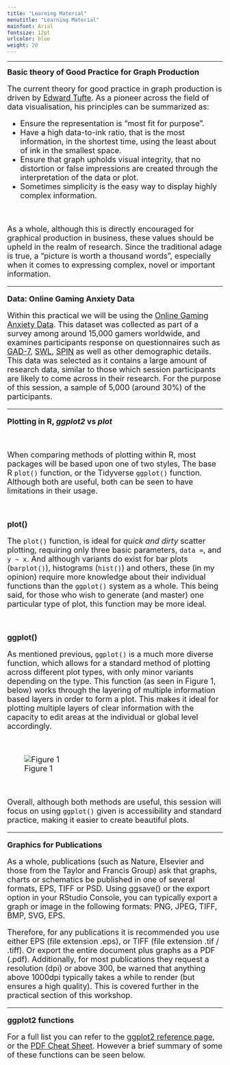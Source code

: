 ```yaml
---
title: "Learning Material"
menutitle: "Learning Material"
mainfont: Arial
fontsize: 12pt
urlcolor: blue
weight: 20
---
```

---

<font size = 4>
**Basic theory of Good Practice for Graph Production**

The current theory for good practice in graph production is driven by [Edward Tufte](<https://www.edwardtufte.com/tufte/>). As a pioneer across the field of data visualisation, his principles can be summarized as: 

* Ensure the representation is "most fit for purpose". 
* Have a high data-to-ink ratio, that is the most information, in the shortest time, using the least about of ink in the smallest space. 
* Ensure that graph upholds visual integrity, that no distortion or false impressions are created through the interpretation of the data or plot. 
* Sometimes simplicity is the easy way to display highly complex information.

<br>

As a whole, although this is directly encouraged for graphical production in business, these values should be upheld in the realm of research. Since the traditional adage is true, a "picture is worth a thousand words", especially when it comes to expressing complex, novel or important information. 


---

<font size = 4> 
**Data: Online Gaming Anxiety Data**

Within this practical we will be using the [Online Gaming Anxiety Data](<https://www.kaggle.com/divyansh22/online-gaming-anxiety-data>). This dataset was collected as part of a survey among around 15,000 gamers worldwide, and examines participants response on questionnaires such as [GAD-7](<https://jamanetwork.com/journals/jamainternalmedicine/article-abstract/410326>), [SWL](<https://link.springer.com/article/10.1007/BF00352944>), [SPIN](<https://www.cambridge.org/core/journals/the-british-journal-of-psychiatry/article/psychometric-properties-of-the-social-phobia-inventory-spin/9E4A3EE20D2B1A6C222CDB5807AC086A>) as well as other demographic details. This data was selected as it contains a large amount of research data, similar to those which session participants are likely to come across in their research. For the purpose of this session, a sample of 5,000 (around 30%) of the participants. 


---


<font size = 4> 
**Plotting in R, *ggplot2* vs *plot* **

<br>

When comparing methods of plotting within R, most packages will be based upon one of two styles, The base R `plot()` function, or the Tidyverse `ggplot()` function. Although both are useful, both can be seen to have limitations in their usage. 

<br>

**plot()** 

The `plot()` function, is ideal for *quick and dirty* scatter plotting, requiring only three basic parameters, `data = `, and `y ~ x`. And although variants do exist for bar plots (`barplot()`), histograms (`hist()`) and others, these (in my opinion) require more knowledge about their individual functions than the `ggplot()` system as a whole. This being said, for those who wish to generate (and master) one particular type of plot, this function may be more ideal. 

<br>

**ggplot()**

As mentioned previous, `ggplot()` is a much more diverse function, which allows for a standard method of plotting across different plot types, with only minor variants depending on the type. This function (as seen in Figure 1, below) works through the layering of multiple information based layers in order to form a plot. This makes it ideal for plotting multiple layers of clear information with the capacity to edit areas at the individual or global level accordingly. 

<br>

![Figure 1](images/ggplot_graphs.jpg)

<br>

Overall, although both methods are useful, this session will focus on using `ggplot()` given is accessibility and standard practice, making it easier to create beautiful plots. 

---

<font size = 4> 
**Graphics for Publications** 

As a whole, publications (such as Nature, Elsevier and those from the Taylor and Francis Group) ask that graphs, charts or schematics be published in one of several formats, EPS, TIFF or PSD.
Using ggsave() or the export option in your RStudio Console, you can typically export a graph or image in the following formats: PNG, JPEG, TIFF, BMP, SVG, EPS. 

Therefore, for any publications it is recommended you use either EPS (file extension .eps), or TIFF (file extension .tif / .tiff). Or export the entire document plus graphs as a PDF (.pdf). Additionally, for most publications they request a resolution (dpi) or above 300, be warned that anything above 1000dpi typically takes a while to render (but ensures a high quality). This is covered further in the practical section of this workshop.

---

<font size = 4> 
**ggplot2 functions** 

For a full list you can refer to the [ggplot2 reference page](<https://ggplot2.tidyverse.org/reference/index.html>), or the [PDF Cheat Sheet](<https://rstudio.com/wp-content/uploads/2015/03/ggplot2-cheatsheet.pdf>). However a brief summary of some of these functions can be seen below. 



